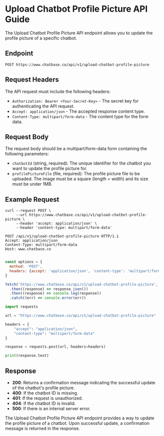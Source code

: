 # Upload Chatbot Profile Picture API Guide

The Upload Chatbot Profile Picture API endpoint allows you to update the profile picture of a specific chatbot.

## Endpoint

```
POST https://www.chatbase.co/api/v1/upload-chatbot-profile-picture
```

## Request Headers

The API request must include the following headers:

- `Authorization: Bearer <Your-Secret-Key>` - The secret key for authenticating the API request.
- `Accept: application/json` - The accepted response content type.
- `Content-Type: multipart/form-data` - The content type for the form data.

## Request Body

The request body should be a multipart/form-data form containing the following parameters:

- `chatbotId` (string, required): The unique identifier for the chatbot you want to update the profile picture for.
- `profilePictureFile` (file, required): The profile picture file to be uploaded. The image must be a square (length = width) and its size must be under 1MB.

## Example Request

```shell
curl --request POST \
     --url https://www.chatbase.co/api/v1/upload-chatbot-profile-picture \
     --header 'accept: application/json' \
     --header 'content-type: multipart/form-data'
```

```http
POST /api/v1/upload-chatbot-profile-picture HTTP/1.1
Accept: application/json
Content-Type: multipart/form-data
Host: www.chatbase.co


```

```javascript
const options = {
  method: 'POST',
  headers: {accept: 'application/json', 'content-type': 'multipart/form-data'},
}

fetch('https://www.chatbase.co/api/v1/upload-chatbot-profile-picture', options)
  .then((response) => response.json())
  .then((response) => console.log(response))
  .catch((err) => console.error(err))
```

```python
import requests

url = "https://www.chatbase.co/api/v1/upload-chatbot-profile-picture"

headers = {
    "accept": "application/json",
    "content-type": "multipart/form-data"
}

response = requests.post(url, headers=headers)

print(response.text)
```

## Response

- **200**: Returns a confirmation message indicating the successful update of the chatbot's profile picture.
- **400**: If the chatbot ID is missing.
- **401**: If the request is unauthorized.
- **404**: If the chatbot ID is invalid.
- **500**: If there is an internal server error.

The Upload Chatbot Profile Picture API endpoint provides a way to update the profile picture of a chatbot. Upon successful update, a confirmation message is returned in the response.

